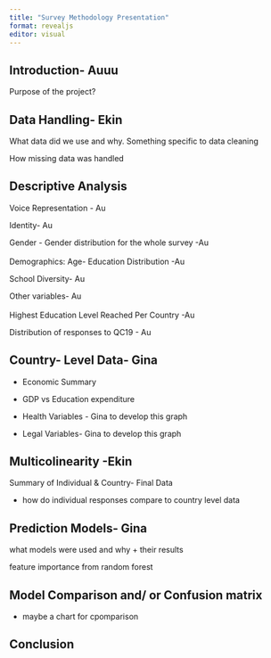 ```yaml
---
title: "Survey Methodology Presentation"
format: revealjs
editor: visual
---
```


## Introduction- Auuu

Purpose of the project?

## Data Handling- Ekin 

What data did we use and why. Something specific to data cleaning

How missing data was handled

## Descriptive Analysis

Voice Representation - Au

Identity- Au

Gender - Gender distribution for the whole survey -Au\
\
Demographics: Age- Education Distribution -Au

School Diversity- Au

Other variables- Au\
\
Highest Education Level Reached Per Country -Au

Distribution of responses to QC19 - Au

## Country- Level Data- Gina

-   Economic Summary

-   GDP vs Education expenditure

-   Health Variables - Gina to develop this graph

-   Legal Variables- Gina to develop this graph

## Multicolinearity -Ekin

Summary of Individual & Country- Final Data

-   how do individual responses compare to country level data

## Prediction Models- Gina

what models were used and why + their results

feature importance from random forest

## Model Comparison and/ or Confusion matrix

-   maybe a chart for cpomparison\

## Conclusion
